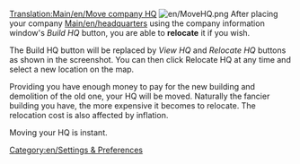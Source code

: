 [[Translation:Main/en/Move company HQ]]
{{en/-}}
[[File:en/MoveHQ.png|right]]
After placing your company [[Main/en/headquarters]] using the company information window's ''Build HQ'' button, you are able to '''relocate''' it if you wish. 

The Build HQ button will be replaced by ''View HQ'' and ''Relocate HQ'' buttons as shown in the screenshot.  You can then click Relocate HQ at any time and select a new location on the map.  

Providing you have enough money to pay for the new building and demolition of the old one, your HQ will be moved.  Naturally the fancier building you have, the more expensive it becomes to relocate.  The relocation cost is also affected by inflation.

Moving your HQ is instant.

[[Category:en/Settings & Preferences]]